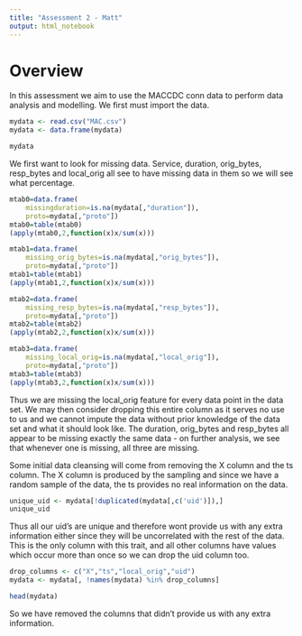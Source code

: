 ```yaml
---
title: "Assessment 2 - Matt"
output: html_notebook
---
```

# Overview
In this assessment we aim to use the MACCDC conn data to perform data analysis and modelling. We first must import the data.

```r
mydata <- read.csv("MAC.csv")
mydata <- data.frame(mydata)
```

```r
mydata
```
We first want to look for missing data. Service, duration, orig_bytes, resp_bytes and local_orig all see to have missing data in them so we will see what percentage.

```r
mtab0=data.frame(
    missingduration=is.na(mydata[,"duration"]),
    proto=mydata[,"proto"])
mtab0=table(mtab0)
(apply(mtab0,2,function(x)x/sum(x)))

mtab1=data.frame(
    missing_orig_bytes=is.na(mydata[,"orig_bytes"]),
    proto=mydata[,"proto"])
mtab1=table(mtab1)
(apply(mtab1,2,function(x)x/sum(x)))

mtab2=data.frame(
    missing_resp_bytes=is.na(mydata[,"resp_bytes"]),
    proto=mydata[,"proto"])
mtab2=table(mtab2)
(apply(mtab2,2,function(x)x/sum(x)))

mtab3=data.frame(
    missing_local_orig=is.na(mydata[,"local_orig"]),
    proto=mydata[,"proto"])
mtab3=table(mtab3)
(apply(mtab3,2,function(x)x/sum(x)))
```
Thus we are missing the local_orig feature for every data point in the data set. We may then consider dropping this entire column as it serves no use to us and we cannot impute the data without prior knowledge of the data set and what it should look like. The duration, orig_bytes and resp_bytes all appear to be missing exactly the same data - on further analysis, we see that whenever one is missing, all three are missing. 

Some initial data cleansing will come from removing the X column and the ts column. The X column is produced by the sampling and since we have a random sample of the data, the ts provides no real information on the data.

```r
unique_uid <- mydata[!duplicated(mydata[,c('uid')]),]
unique_uid
```
Thus all our uid's are unique and therefore wont provide us with any extra information either since they will be uncorrelated with the rest of the data. This is the only column with this trait, and all other columns have values which occur more than once so we can drop the uid column too.

```r
drop_columns <- c("X","ts","local_orig","uid")
mydata <- mydata[, !names(mydata) %in% drop_columns]
```

```r
head(mydata)
```

So we have removed the columns that didn't provide us with any extra information.